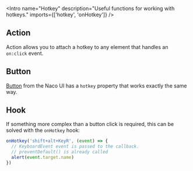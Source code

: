 
<Meta of={Stories} />

<Intro
  name="Hotkey"
  description="Useful functions for working with hotkeys."
  imports={['hotkey', 'onHotkey']}
/>

## Action

Action allows you to attach a hotkey to any element that handles an `on:click` event.

<Canvas>
  <Story of={Stories.Basic} />
</Canvas>

## Button

[Button](/?path=/docs/components-button--docs) from the Naco UI has a `hotkey` property that works exactly the same way.

<Canvas>
  <Story of={Stories.NacoButton} />
</Canvas>

## Hook

If something more complex than a button click is required, this can be solved with the `onHotkey` hook:

```ts
onHotkey('shift+alt+KeyR', (event) => {
  // KeyboardEvent event is passed to the callback.
  // preventDefault() is already called
  alert(event.target.name)
})
```
